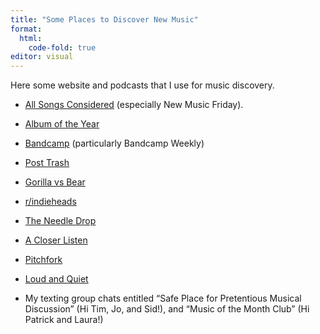 ```yaml
---
title: "Some Places to Discover New Music"
format:
  html:
    code-fold: true
editor: visual
---
```


Here some website and podcasts that I use for music discovery.

-   [All Songs Considered](https://www.npr.org/sections/allsongs/) (especially New Music Friday).

-   [Album of the Year](https://www.albumoftheyear.org/)

-   [Bandcamp](https://bandcamp.com/) (particularly Bandcamp Weekly)

-   [Post Trash](http://post-trash.com/)

-   [Gorilla vs Bear](https://www.gorillavsbear.net/)

-   [r/indieheads](https://www.reddit.com/r/indieheads/)

-   [The Needle Drop](https://www.youtube.com/@theneedledrop)

-   [A Closer Listen](https://acloserlisten.com/)

-   [Pitchfork](https://pitchfork.com/)

-   [Loud and Quiet](https://www.loudandquiet.com/)

-   My texting group chats entitled "Safe Place for Pretentious Musical Discussion" (Hi Tim, Jo, and Sid!), and "Music of the Month Club" (Hi Patrick and Laura!)
